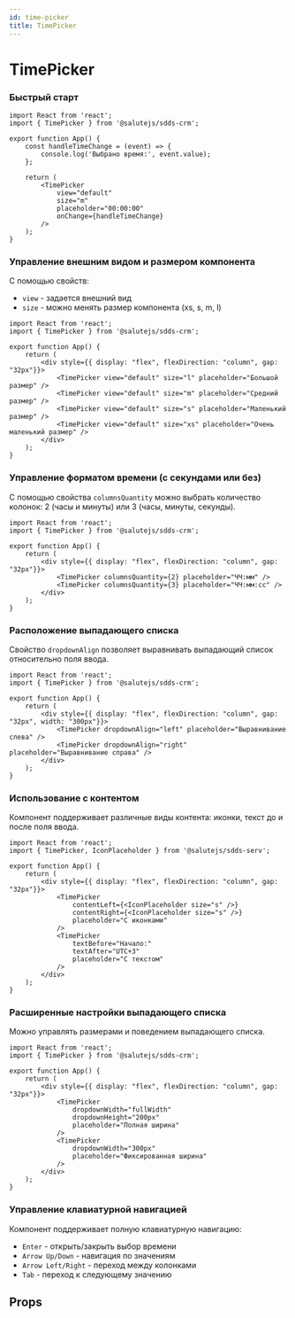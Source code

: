 ```yaml
---
id: time-picker
title: TimePicker
---
```



# TimePicker
<Description name="TimePicker" />

### Быстрый старт

```tsx live
import React from 'react';
import { TimePicker } from '@salutejs/sdds-crm';

export function App() {
    const handleTimeChange = (event) => {
        console.log('Выбрано время:', event.value);
    };

    return (
        <TimePicker
            view="default"
            size="m"
            placeholder="00:00:00"
            onChange={handleTimeChange}
        />
    );
}
```

### Управление внешним видом и размером компонента

С помощью свойств:
- `view` - задается внешний вид
- `size` - можно менять размер компонента (xs, s, m, l)

```tsx live
import React from 'react';
import { TimePicker } from '@salutejs/sdds-crm';

export function App() {
    return (
        <div style={{ display: "flex", flexDirection: "column", gap: "32px"}}>
            <TimePicker view="default" size="l" placeholder="Большой размер" />
            <TimePicker view="default" size="m" placeholder="Средний размер" />
            <TimePicker view="default" size="s" placeholder="Маленький размер" />
            <TimePicker view="default" size="xs" placeholder="Очень маленький размер" />
        </div>
    );
}
```

### Управление форматом времени (с секундами или без)

С помощью свойства `columnsQuantity` можно выбрать количество колонок: 2 (часы и минуты) или 3 (часы, минуты, секунды).

```tsx live
import React from 'react';
import { TimePicker } from '@salutejs/sdds-crm';

export function App() {
    return (
        <div style={{ display: "flex", flexDirection: "column", gap: "32px"}}>
            <TimePicker columnsQuantity={2} placeholder="ЧЧ:мм" />
            <TimePicker columnsQuantity={3} placeholder="ЧЧ:мм:сс" />
        </div>
    );
}
```

### Расположение выпадающего списка

Свойство `dropdownAlign` позволяет выравнивать выпадающий список относительно поля ввода.

```tsx live
import React from 'react';
import { TimePicker } from '@salutejs/sdds-crm';

export function App() {
    return (
        <div style={{ display: "flex", flexDirection: "column", gap: "32px", width: "300px"}}>
            <TimePicker dropdownAlign="left" placeholder="Выравнивание слева" />
            <TimePicker dropdownAlign="right" placeholder="Выравнивание справа" />
        </div>
    );
}
```

### Использование с контентом

Компонент поддерживает различные виды контента: иконки, текст до и после поля ввода.

```tsx live
import React from 'react';
import { TimePicker, IconPlaceholder } from '@salutejs/sdds-serv';

export function App() {
    return (
        <div style={{ display: "flex", flexDirection: "column", gap: "32px"}}>
            <TimePicker 
                contentLeft={<IconPlaceholder size="s" />}
                contentRight={<IconPlaceholder size="s" />}
                placeholder="С иконками"
            />
            <TimePicker 
                textBefore="Начало:"
                textAfter="UTC+3"
                placeholder="С текстом"
            />
        </div>
    );
}
```

### Расширенные настройки выпадающего списка

Можно управлять размерами и поведением выпадающего списка.

```tsx live
import React from 'react';
import { TimePicker } from '@salutejs/sdds-crm';

export function App() {
    return (
        <div style={{ display: "flex", flexDirection: "column", gap: "32px"}}>
            <TimePicker 
                dropdownWidth="fullWidth"
                dropdownHeight="200px"
                placeholder="Полная ширина"
            />
            <TimePicker 
                dropdownWidth="300px"
                placeholder="Фиксированная ширина"
            />
        </div>
    );
}
```

### Управление клавиатурной навигацией

Компонент поддерживает полную клавиатурную навигацию:
- `Enter` - открыть/закрыть выбор времени
- `Arrow Up/Down` - навигация по значениям
- `Arrow Left/Right` - переход между колонками
- `Tab` - переход к следующему значению

## Props

<PropsTable name="TimePicker" />

